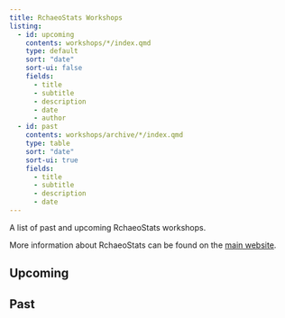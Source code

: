 ```yaml
---
title: RchaeoStats Workshops
listing: 
  - id: upcoming
    contents: workshops/*/index.qmd
    type: default
    sort: "date"
    sort-ui: false
    fields:
      - title
      - subtitle
      - description
      - date
      - author
  - id: past
    contents: workshops/archive/*/index.qmd
    type: table
    sort: "date"
    sort-ui: true
    fields:
      - title
      - subtitle
      - description
      - date
---
```



A list of past and upcoming RchaeoStats workshops.

More information about RchaeoStats can be found on the
[main website](https://rchaeology.github.io/RchaeoStats).


## Upcoming

:::{#upcoming}
:::


## Past

:::{#past}
:::
